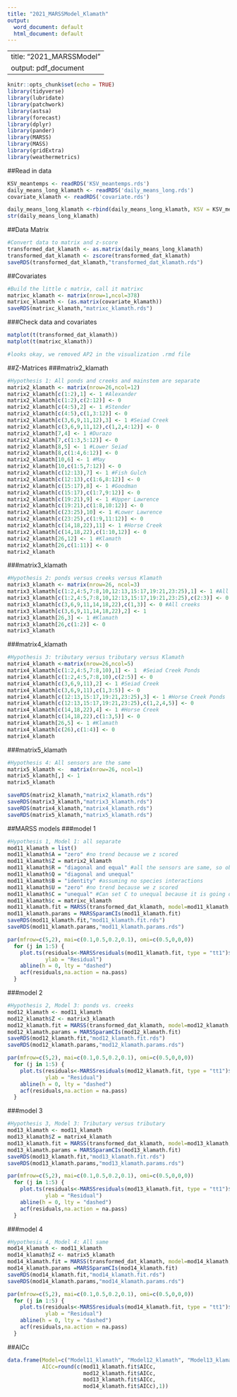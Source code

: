 ```yaml
---
title: "2021_MARSSModel_Klamath"
output:
  word_document: default
  html_document: default
---
```


---
title: "2021_MARSSModel"
output: pdf_document
---
```r
knitr::opts_chunk$set(echo = TRUE)
library(tidyverse)
library(lubridate)
library(patchwork)
library(astsa)
library(forecast)
library(dplyr)
library(pander)
library(MARSS)
library(MASS)
library(gridExtra)
library(weathermetrics)
```


##Read in data
```r
KSV_meantemps <- readRDS('KSV_meantemps.rds')
daily_means_long_klamath <- readRDS('daily_means_long.rds')
covariate_klamath <- readRDS('covariate.rds')

daily_means_long_klamath <-rbind(daily_means_long_klamath, KSV = KSV_meantemps)
str(daily_means_long_klamath)

```


##Data Matrix 
```r
#Convert data to matrix and z-score
transformed_dat_klamath <- as.matrix(daily_means_long_klamath)
transformed_dat_klamath <- zscore(transformed_dat_klamath)
saveRDS(transformed_dat_klamath,"transformed_dat_klamath.rds")

```

##Covariates
```r
#Build the little c matrix, call it matrixc
matrixc_klamath <- matrix(nrow=1,ncol=378)
matrixc_klamath <- (as.matrix(covariate_klamath))
saveRDS(matrixc_klamath,"matrixc_klamath.rds")

```

###Check data and covariates
```r
matplot(t(transformed_dat_klamath))
matplot(t(matrixc_klamath))

#looks okay, we removed AP2 in the visualization .rmd file
```

##Z-Matrices
###matrix2_klamath
```r
#Hypothesis 1: All ponds and creeks and mainstem are separate
matrix2_klamath <- matrix(nrow=26,ncol=12)
matrix2_klamath[c(1:2),1] <- 1 #Alexander
matrix2_klamath[c(1:2),c(2:12)] <- 0
matrix2_klamath[c(4:5),2] <- 1 #Stender
matrix2_klamath[c(4:5),c(1,3:12)] <- 0 
matrix2_klamath[c(3,6,9,11,12),3] <- 1 #Seiad Creek
matrix2_klamath[c(3,6,9,11,12),c(1,2,4:12)] <- 0
matrix2_klamath[7,4] <- 1 #Durazo
matrix2_klamath[7,c(1:3,5:12)] <- 0
matrix2_klamath[8,5] <- 1 #Lower Seiad
matrix2_klamath[8,c(1:4,6:12)] <- 0
matrix2_klamath[10,6] <- 1 #May
matrix2_klamath[10,c(1:5,7:12)] <- 0
matrix2_klamath[c(12:13),7] <- 1 #Fish Gulch
matrix2_klamath[c(12:13),c(1:6,8:12)] <- 0
matrix2_klamath[c(15:17),8] <- 1 #Goodman
matrix2_klamath[c(15:17),c(1:7,9:12)] <- 0
matrix2_klamath[c(19:21),9] <- 1 #Upper Lawrence
matrix2_klamath[c(19:21),c(1:8,10:12)] <- 0
matrix2_klamath[c(23:25),10] <- 1 #Lower Lawrence
matrix2_klamath[c(23:25),c(1:9,11:12)] <- 0
matrix2_klamath[c(14,18,22),11] <- 1 #Horse Creek
matrix2_klamath[c(14,18,22),c(1:10,12)] <- 0
matrix2_klamath[26,12] <- 1 #Klamath
matrix2_klamath[26,c(1:11)] <- 0
matrix2_klamath
```

###matrix3_klamath
```r
#Hypothesis 2: ponds versus creeks versus Klamath
matrix3_klamath <- matrix(nrow=26, ncol=3)
matrix3_klamath[c(1:2,4:5,7:8,10,12:13,15:17,19:21,23:25),1] <- 1 #All ponds
matrix3_klamath[c(1:2,4:5,7:8,10,12:13,15:17,19:21,23:25),c(2:3)] <- 0
matrix3_klamath[c(3,6,9,11,14,18,22),c(1,3)] <- 0 #All creeks
matrix3_klamath[c(3,6,9,11,14,18,22),2] <- 1
matrix3_klamath[26,3] <- 1 #Klamath
matrix3_klamath[26,c(1:2)] <- 0 
matrix3_klamath
```

###matrix4_klamath
```r
#Hypothesis 3: tributary versus tributary versus Klamath
matrix4_klamath <-matrix(nrow=26,ncol=5)
matrix4_klamath[c(1:2,4:5,7:8,10),1] <- 1  #Seiad Creek Ponds
matrix4_klamath[c(1:2,4:5,7:8,10),c(2:5)] <- 0
matrix4_klamath[c(3,6,9,11),2] <- 1 #Seiad Creek
matrix4_klamath[c(3,6,9,11),c(1,3:5)] <- 0
matrix4_klamath[c(12:13,15:17,19:21,23:25),3] <- 1 #Horse Creek Ponds
matrix4_klamath[c(12:13,15:17,19:21,23:25),c(1,2,4,5)] <- 0
matrix4_klamath[c(14,18,22),4] <- 1 #Horse Creek
matrix4_klamath[c(14,18,22),c(1:3,5)] <- 0
matrix4_klamath[26,5] <- 1 #Klamath
matrix4_klamath[c(26),c(1:4)] <- 0
matrix4_klamath
```

###matrix5_klamath
```r
#Hypothesis 4: All sensors are the same
matrix5_klamath <-  matrix(nrow=26, ncol=1)
matrix5_klamath[,] <- 1
matrix5_klamath

saveRDS(matrix2_klamath,"matrix2_klamath.rds")
saveRDS(matrix3_klamath,"matrix3_klamath.rds")
saveRDS(matrix4_klamath,"matrix4_klamath.rds")
saveRDS(matrix5_klamath,"matrix5_klamath.rds")
```

##MARSS models
###model 1
```r
#Hypothesis 1, Model 1: all separate
mod11_klamath = list()
mod11_klamath$A = "zero" #no trend because we z scored
mod11_klamath$Z = matrix2_klamath
mod11_klamath$R = "diagonal and equal" #all the sensors are same, so observation error should be same
mod11_klamath$Q = "diagonal and unequal" 
mod11_klamath$B = "identity" #assuming no species interactions
mod11_klamath$U = "zero" #no trend because we z scored 
mod11_klamath$C = "unequal" #Can set C to unequal because it is going off the Z matrix where I have already indicated how to split up the sites.
mod11_klamath$c = matrixc_klamath
mod11_klamath.fit = MARSS(transformed_dat_klamath, model=mod11_klamath, control=list(maxit=10000))
mod11_klamath.params = MARSSparamCIs(mod11_klamath.fit)
saveRDS(mod11_klamath.fit,"mod11_klamath.fit.rds")
saveRDS(mod11_klamath.params,"mod11_klamath.params.rds")

par(mfrow=c(5,2), mai=c(0.1,0.5,0.2,0.1), omi=c(0.5,0,0,0))
  for (j in 1:5) {
    plot.ts(residuals<-MARSSresiduals(mod11_klamath.fit, type = "tt1")$model.residuals[j, ],
            ylab = "Residual")
    abline(h = 0, lty = "dashed")
    acf(residuals,na.action = na.pass)
  }
```

###model 2
```r
#Hypothesis 2, Model 3: ponds vs. creeks 
mod12_klamath <- mod11_klamath 
mod12_klamath$Z <- matrix3_klamath
mod12_klamath.fit = MARSS(transformed_dat_klamath, model=mod12_klamath, control=list(maxit=10000))
mod12_klamath.params = MARSSparamCIs(mod12_klamath.fit)
saveRDS(mod12_klamath.fit,"mod12_klamath.fit.rds")
saveRDS(mod12_klamath.params,"mod12_klamath.params.rds")

par(mfrow=c(5,2), mai=c(0.1,0.5,0.2,0.1), omi=c(0.5,0,0,0))
  for (j in 1:5) {
    plot.ts(residuals<-MARSSresiduals(mod12_klamath.fit, type = "tt1")$model.residuals[j, ],
            ylab = "Residual")
    abline(h = 0, lty = "dashed")
    acf(residuals,na.action = na.pass)
  }
```

###model 3
```r
#Hypothesis 3, Model 3: Tributary versus tributary
mod13_klamath <- mod11_klamath
mod13_klamath$Z = matrix4_klamath
mod13_klamath.fit = MARSS(transformed_dat_klamath, model=mod13_klamath, control=list(maxit=10000))
mod13_klamath.params = MARSSparamCIs(mod13_klamath.fit)
saveRDS(mod13_klamath.fit,"mod13_klamath.fit.rds")
saveRDS(mod13_klamath.params,"mod13_klamath.params.rds")

par(mfrow=c(5,2), mai=c(0.1,0.5,0.2,0.1), omi=c(0.5,0,0,0))
  for (j in 1:5) {
    plot.ts(residuals<-MARSSresiduals(mod13_klamath.fit, type = "tt1")$model.residuals[j, ],
            ylab = "Residual")
    abline(h = 0, lty = "dashed")
    acf(residuals,na.action = na.pass)
  }
```

###model 4
```r
#Hypothesis 4, Model 4: All same
mod14_klamath <- mod11_klamath
mod14_klamath$Z <- matrix5_klamath
mod14_klamath.fit = MARSS(transformed_dat_klamath, model=mod14_klamath, control=list(maxit=10000))
mod14_klamath.params =MARSSparamCIs(mod14_klamath.fit)
saveRDS(mod14_klamath.fit,"mod14_klamath.fit.rds")
saveRDS(mod14_klamath.params,"mod14_klamath.params.rds")

par(mfrow=c(5,2), mai=c(0.1,0.5,0.2,0.1), omi=c(0.5,0,0,0))
  for (j in 1:5) {
    plot.ts(residuals<-MARSSresiduals(mod14_klamath.fit, type = "tt1")$model.residuals[j, ],
            ylab = "Residual")
    abline(h = 0, lty = "dashed")
    acf(residuals,na.action = na.pass)
  }
```

##AICc 
```r
data.frame(Model=c("Model11_klamath", "Model12_klamath", "Model13_klamath", "Model14_klamath"),
           AICc=round(c(mod11_klamath.fit$AICc,
                        mod12_klamath.fit$AICc,
                        mod13_klamath.fit$AICc,
                        mod14_klamath.fit$AICc),1))
```

